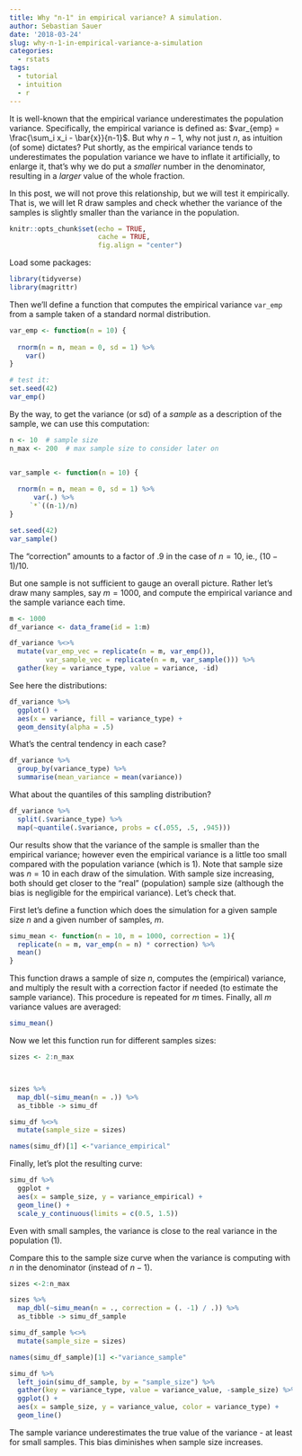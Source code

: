 ```yaml
---
title: Why "n-1" in empirical variance? A simulation.
author: Sebastian Sauer
date: '2018-03-24'
slug: why-n-1-in-empirical-variance-a-simulation
categories:
  - rstats
tags:
  - tutorial
  - intuition
  - r
---
```



It is well-known that the empirical variance underestimates the population variance. Specifically, the empirical variance is defined as: $var_{emp} = \frac{\sum_i x_i - \bar{x}}{n-1}$. But why $n-1$, why not just $n$, as intuition (of some) dictates? Put shortly, as the empirical variance tends to underestimates the population variance we have to inflate it artificially, to enlarge it, that's why we do put a *smaller* number in the denominator, resulting in a *larger* value of the whole fraction.

In this post, we will not prove this relationship, but we will test it empirically. That is, we will let R draw samples and check whether the variance of the samples is slightly smaller than the variance in the population.


```r
knitr::opts_chunk$set(echo = TRUE,
                      cache = TRUE, 
                      fig.align = "center")
```

Load some packages:

```r
library(tidyverse)
library(magrittr)
```


Then we'll define a function that computes the empirical variance `var_emp` from a sample taken of a standard normal distribution.


```r
var_emp <- function(n = 10) {
  
  rnorm(n = n, mean = 0, sd = 1) %>% 
    var()
}

# test it:
set.seed(42)
var_emp()
```


By the way, to get the variance (or sd) of a *sample* as a description of the sample, we can use this computation:


```r
n <- 10  # sample size
n_max <- 200  # max sample size to consider later on


var_sample <- function(n = 10) {
  
  rnorm(n = n, mean = 0, sd = 1) %>% 
      var(.) %>% 
     `*`((n-1)/n)
}

set.seed(42)
var_sample()
```

The "correction" amounts to a factor of .9 in the case of $n=10$, ie., $(10-1)/10$.

But one sample is not sufficient to gauge an overall picture. Rather let's draw many samples, say $m=1000$, and compute the empirical variance and the sample variance each time.


```r
m <- 1000
df_variance <- data_frame(id = 1:m)

df_variance %<>% 
  mutate(var_emp_vec = replicate(n = m, var_emp()),
         var_sample_vec = replicate(n = m, var_sample())) %>% 
  gather(key = variance_type, value = variance, -id)
```

See here the distributions:

```r
df_variance %>% 
  ggplot() +
  aes(x = variance, fill = variance_type) +
  geom_density(alpha = .5)
```


What's the central tendency in each case?
```r
df_variance %>% 
  group_by(variance_type) %>% 
  summarise(mean_variance = mean(variance))
```

What about the quantiles of this sampling distribution?
```r
df_variance %>% 
  split(.$variance_type) %>% 
  map(~quantile(.$variance, probs = c(.055, .5, .945)))

```


Our results show that the variance of the sample is smaller than the empirical variance; however even the empirical variance is a little too small compared with the population variance (which is 1). Note that sample size was $n=10$ in each draw of the simulation. With sample size increasing, both should get closer to the "real" (population) sample size (although the bias is negligible for the empirical variance). Let's check that.



First let's define a function which does the simulation for a given sample size $n$ and a given number of samples, $m$.



```r
simu_mean <- function(n = 10, m = 1000, correction = 1){
  replicate(n = m, var_emp(n = n) * correction) %>% 
  mean()
}
```

This function draws a sample of size $n$, computes the (empirical) variance, and multiply the result with a correction factor if needed (to estimate the sample variance). This procedure is repeated for $m$ times. Finally, all $m$ variance values are averaged:

```r
simu_mean()

```


Now we let this function run for different samples sizes:


```r
sizes <- 2:n_max



sizes %>% 
  map_dbl(~simu_mean(n = .)) %>% 
  as_tibble -> simu_df

simu_df %<>%
  mutate(sample_size = sizes)

names(simu_df)[1] <-"variance_empirical"
```


Finally, let's plot the resulting curve:

```r
simu_df %>% 
  ggplot +
  aes(x = sample_size, y = variance_empirical) +
  geom_line() +
  scale_y_continuous(limits = c(0.5, 1.5))
```


Even with small samples, the variance is close to the real variance in the population (1).

Compare this to the sample size curve when the variance is computing with $n$ in the denominator (instead of $n-1$).


```r
sizes <-2:n_max

sizes %>% 
  map_dbl(~simu_mean(n = ., correction = (. -1) / .)) %>% 
  as_tibble -> simu_df_sample

simu_df_sample %<>% 
  mutate(sample_size = sizes) 

names(simu_df_sample)[1] <-"variance_sample"

```


```r
simu_df %>% 
  left_join(simu_df_sample, by = "sample_size") %>% 
  gather(key = variance_type, value = variance_value, -sample_size) %>% 
  ggplot() +
  aes(x = sample_size, y = variance_value, color = variance_type) +
  geom_line()
```


The sample variance underestimates the true value of the variance - at least for small samples. This bias diminishes when sample size increases.


